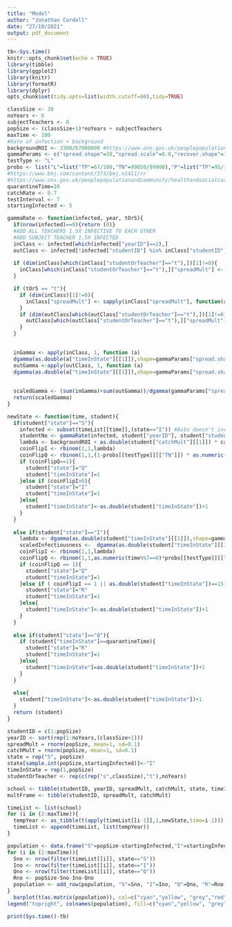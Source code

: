 ```yaml
---
title: "Model"
author: "Jonathan Cordell"
date: "27/10/2021"
output: pdf_document
---
```


```r
tb<-Sys.time()
knitr::opts_chunk$set(echo = TRUE)
library(tibble)
library(ggplot2)
library(knitr)
library(formatR)
library(dplyr)
opts_chunk$set(tidy.opts=list(width.cutoff=60),tidy=TRUE)
```

```r
classSize <- 30
noYears <- 6
subjectTeachers <- 0
popSize <- (classSize+1)*noYears + subjectTeachers
maxTime <- 100
#Rate of infection + background
backgroundROI <- 3300/67000000 #https://www.ons.gov.uk/peoplepopulationandcommunity/populationandmigration/populationestimates
gammaParams <- c("spread.shape"=10,"spread.scale"=0.8,"recover.shape"=17,"recover.scale"=0.8)
testType <- "L"
probs <- list("L"=list("TP"=67/100,"TN"=99850/99900),"P"=list("TP"=95/100,"TN"=99.2/100), "N"=list("TP"=0,"TN"=1))
#https://www.bmj.com/content/373/bmj.n1411/rr
#https://www.ons.gov.uk/peoplepopulationandcommunity/healthandsocialcare/conditionsanddiseases/methodologies/covid19infectionsurveypilotmethodsandfurtherinformation
quarantineTime=10
catchRate <- 0.7
testInterval <- 7
startingInfected <- 5
```

```r
gammaRate <- function(infected, year, tOrS){
  if(nrow(infected)==0){return (0)}
  #ADD ALL TEACHERS 1.5X INFECTIVE TO EACH OTHER
  #ADD SUBJECT TEACHER 1.5X INFECTED
  inClass <- infected[which(infected["yearID"]==2),]
  outClass <- infected[!infected["studentID"] %in% inClass["studentID"],]
  
  if (dim(inClass[which(inClass["studentOrTeacher"]=="t"),])[1]!=0){
    inClass[which(inClass["studentOrTeacher"]=="t"),]["spreadMult"] <- sapply(inClass[which(inClass["studentOrTeacher"]=="t"),]["spreadMult"], function(a) as.character(as.double(a)*3)) #Teachers 3X infective as typical student
  }

  if (tOrS == "t"){
    if (dim(inClass)[1]!=0){
      inClass["spreadMult"] <- sapply(inClass["spreadMult"], function(a) as.character(as.double(a)*1.5)) #Teacher 1.5X infectible
    }
    if (dim(outClass[which(outClass["studentOrTeacher"]=="t"),])[1]!=0){
      outClass[which(outClass["studentOrTeacher"]=="t"),]["spreadMult"] <- sapply(outClass[which(outClass["studentOrTeacher"]=="t"),]["spreadMult"], function(a) as.character(as.double(a)*1.5)) #Teachers 1.5X likely to spread to each other
    }
  }

  
  inGamma <- apply(inClass, 1, function (a)
  dgamma(as.double(a["timeInState"][[1]]),shape=gammaParams["spread.shape"],scale=gammaParams["spread.scale"])*as.double(a["spreadMult"]) )
  outGamma <-apply(outClass, 1, function (a)
  dgamma(as.double(a["timeInState"][[1]]),shape=gammaParams["spread.shape"],scale=gammaParams["spread.scale"])*as.double(a["spreadMult"]) )*0.7 #Discount non class
  
  
  scaledGamma <- (sum(inGamma)+sum(outGamma))/dgamma(gammaParams["spread.shape"]*gammaParams["spread.scale"],shape=gammaParams["spread.shape"],scale=gammaParams["spread.scale"])
  return(scaledGamma)
}

newState <- function(time, student){
  if(student["state"]=="S"){
    infected <- subset(timeList[[time]],(state=="I")) #Auto doesn't include student as already known to be in S
    studentNo <- gammaRate(infected, student["yearID"], student["studentOrTeacher"])
    lambda <- backgroundROI + as.double(student["catchMult"][[1]]) * catchRate *  studentNo/popSize
    coinFlipI <- rbinom(1,1,lambda)
    coinFlipQ <- rbinom(1,1,(1-probs[[testType]][["TN"]]) * as.numeric(time%%testInterval==0))
    if (coinFlipQ==1){
      student["state"]="Q"
      student["timeInState"]=1
    }else if (coinFlipI>0){
      student["state"]="I"
      student["timeInState"]=1
    }else{
      student["timeInState"]<-as.double(student["timeInState"])+1
    }
  }
  
  else if(student["state"]=="I"){
    lambda <- dgamma(as.double(student["timeInState"][[1]]),shape=gammaParams["recover.shape"],scale=gammaParams["recover.scale"])
    scaledInfectiousness <-  dgamma(as.double(student["timeInState"][[1]]),shape=gammaParams["spread.shape"],scale=gammaParams["spread.scale"]) / dgamma(gammaParams["spread.shape"]*gammaParams["spread.scale"],shape=gammaParams["spread.shape"],scale=gammaParams["spread.scale"])
    coinFlipI <- rbinom(1,1,lambda)
    coinFlipQ <- rbinom(1,1,as.numeric(time%%7==0)*probs[[testType]][["TP"]]*scaledInfectiousness)
    if (coinFlipQ == 1){
      student["state"]="Q"
      student["timeInState"]=1
    }else if ( coinFlipI == 1 || as.double(student["timeInState"])==15){
      student["state"]="R"
      student["timeInState"]=1
    }else{
      student["timeInState"]<-as.double(student["timeInState"])+1
    }
  }
  
  else if(student["state"]=="Q"){
    if (student["timeInState"]==quarantineTime){
      student["state"]="R"
      student["timeInState"]=1
    }else{
      student["timeInState"]=as.double(student["timeInState"])+1
    }
  }
  
  else{
    student["timeInState"]<-as.double(student["timeInState"])+1
  }
  return (student)
}
```

```r
studentID = c(1:popSize)
yearID <- sort(rep(1:noYears,(classSize+1)))
spreadMult = rnorm(popSize, mean=1, sd=0.1)
catchMult = rnorm(popSize, mean=1, sd=0.1)
state = rep("S", popSize)
state[sample.int(popSize,startingInfected)]<-"I"
timeInState = rep(1,popSize)
studentOrTeacher <- rep(c(rep("s",classSize),"t"),noYears)

school <- tibble(studentID, yearID, spreadMult, catchMult, state, timeInState, studentOrTeacher)
multFrame <- tibble(studentID, spreadMult, catchMult)
```

```r
timeList <- list(school)
for (i in (2:maxTime)){
  tempYear <- as_tibble(t(apply(timeList[[i-1]],1,newState,time=i-1)))
  timeList <- append(timeList, list(tempYear))
}
```

```r
population <- data.frame("S"=popSize-startingInfected,"I"=startingInfected, "Q"=0, "R"=0)
for (i in (2:maxTime)){
  Sno <- nrow(filter(timeList[[i]], state=="S"))
  Ino <- nrow(filter(timeList[[i]], state=="I"))
  Qno <- nrow(filter(timeList[[i]], state=="Q"))
  Rno <- popSize-Sno-Ino-Qno
  population <- add_row(population, "S"=Sno, "I"=Ino, "Q"=Qno, "R"=Rno)
}
  barplot(t(as.matrix(population)), col=c("cyan","yellow", "grey","red"), xlab="Days", ylab="Students", names.arg=(1:maxTime))
legend("topright", colnames(population), fill=c("cyan","yellow", "grey","red"), bg="white")
```

```r
print(Sys.time()-tb)
```